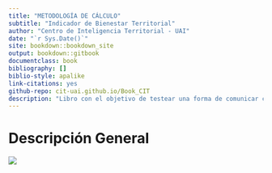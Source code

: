 ```yaml
---
title: "METODOLOGÍA DE CÁLCULO"
subtitle: "Indicador de Bienestar Territorial"
author: "Centro de Inteligencia Territorial - UAI"
date: "`r Sys.Date()`"
site: bookdown::bookdown_site
output: bookdown::gitbook
documentclass: book
bibliography: []
biblio-style: apalike
link-citations: yes
github-repo: cit-uai.github.io/Book_CIT
description: "Libro con el objetivo de testear una forma de comunicar cálculo de IBT en sus versiones 2012 y 2017."
---
```


# Descripción General

![](https://cit.uai.cl/wp-content/uploads/2019/08/Header-1-e1566933986768.png)
